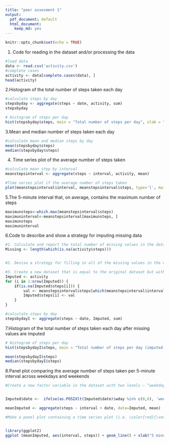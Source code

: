 ---
title: "peer assesment 1"
output:
  pdf_document: default
  html_document:
    keep_md: yes
---
```{r setup, include=FALSE}
knitr::opts_chunk$set(echo = TRUE)
```
1. Code for reading in the dataset and/or processing the data
```{r first chunk}
#load data
data <- read.csv('activity.csv')
#complete cases
activity <- data[complete.cases(data), ]
head(activity)
```
2.Histogram of the total number of steps taken each day
```{r second chunk}
#calculate steps by day
stepsbyday <- aggregate(steps ~ date, activity, sum)
stepsbyday
```
```{r histogram1, echo=TRUE}
# Histogram of steps per day
hist(stepsbyday$steps, main = "Total number of steps per day", xlab = "Steps per day")
```
3.Mean and median number of steps taken each day
```{r third chunk}
#calculate mean and median steps by day
mean(stepsbyday$steps)
median(stepsbyday$steps)
```
4. Time series plot of the average number of steps taken
```{r fourth chunk, echo=TRUE }
#calculate mean step by interval
meanstepsinterval <- aggregate(steps ~ interval, activity, mean)
```

```{r time series 1, echo=TRUE}
#Time series plot if the average number of steps taken
plot(meanstepsinterval$interval, meanstepsinterval$steps, type='l', main="Time series plot of the average number of steps taken", xlab="Interval", ylab="Mean number of steps")

```

5.The 5-minute interval that, on average, contains the maximum number of steps
```{r ad chunk}
maximunsteps<-which.max(meanstepsinterval$steps)
maximuninterval<-meanstepsinterval[maximunsteps, ]
maximunsteps
maximuninterval

```
6.Code to describe and show a strategy for imputing missing data
```{r fith chunk}
#1. Calculate and report the total number of missing values in the dataset
Missing <- length(which(is.na(activity$steps)))


#2. Devise a strategy for filling in all of the missing values in the dataset.

#3. Create a new dataset that is equal to the original dataset but with the missing data filled in.
Imputed <- activity
for (i in 1:nrow(Imputed)) {
    if(is.na(Imputed$steps[i])) {
        val <- meanstepsinterval$steps[which(meanstepsinterval$interval == Imputed$interval[i])]
        Imputed$steps[i] <- val 
    }
}

#calculate steps by day
stepsbydayI <- aggregate(steps ~ date, Imputed, sum)
```

7.Histogram of the total number of steps taken each day after missing values are imputed
```{r histogram2, echo=TRUE}
# Histogram of steps per day
hist(stepsbydayI$steps, main = "Total number of steps per day (imputed)", xlab = "Steps per day")
```
```{r chunk bis, echo=TRUE}

mean(stepsbydayI$steps)
median(stepsbydayI$steps)

```

8.Panel plot comparing the average number of steps taken per 5-minute interval across weekdays and weekends
```{r sixth chunk}
#Create a new factor variable in the dataset with two levels – “weekday” and “weekend” indicating whether a given date is a weekday or weekend day.


Imputed$date <-  ifelse(as.POSIXlt(Imputed$date)$wday %in% c(0,6), 'weekend', 'weekday')

meanImputed <- aggregate(steps ~ interval + date, data=Imputed, mean)

```

```{r time series 2, echo=TRUE}

#Make a panel plot containing a time series plot (i.e. \color{red}{\verb|type = "l"|}type="l") of the 5-minute interval (x-axis) and the average number of steps taken, averaged across all weekday days or weekend days (y-axis). See the README file in the GitHub repository to see an example of what this plot should look like using simulated data.


library(ggplot2)
ggplot (meanImputed, aes(interval, steps)) + geom_line() + xlab("5 minute interval") + ylab("average number of steps all weekday days or weekend days ")+ labs(title= "Time series plot by weekday days or weekend days") + facet_grid(date ~ .)

    
```